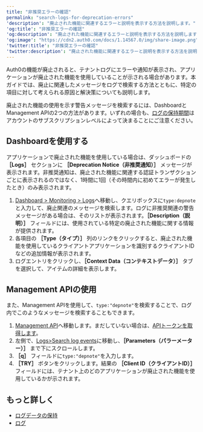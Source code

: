```yaml
---
title: "非推奨エラーの確認"
permalink: "search-logs-for-deprecation-errors"
'description': "廃止された機能に関連するエラーと説明を表示する方法を説明します。"
'og:title': "非推奨エラーの確認"
'og:description': "廃止された機能に関連するエラーと説明を表示する方法を説明します。"
'og:image': "https://cdn2.auth0.com/docs/1.14567.0/img/share-image.png"
'twitter:title': "非推奨エラーの確認"
'twitter:description': "廃止された機能に関連するエラーと説明を表示する方法を説明します。"
---
```


Auth0の機能が廃止されると、テナントログにエラーや通知が表示され、アプリケーションが廃止された機能を使用していることが示される場合があります。本ガイドでは、廃止に関連したメッセージをログで検索する方法とともに、特定の項目に対して考えられる原因と解決策についても説明します。

廃止された機能の使用を示す警告メッセージを検索するには、Dashboardと<Tooltip data-tooltip-id="react-containers-DefinitionTooltip-0" href="/ja-jp/glossary?term=management-api" tip="Management API: 顧客が管理タスクを実行できるようにするための製品。" cta="用語集の表示">Management API</Tooltip>の2つの方法があります。いずれの場合も、[ログの保持期間](/ja-jp/deploy-monitor/logs/log-data-retention)はアカウントのサブスクリプションレベルによって決まることにご注意ください。

## Dashboardを使用する

アプリケーションで廃止された機能を使用している場合は、ダッシュボードの **［Logs］** セクションに **［Deprecation Notice（非推奨通知）］** メッセージが表示されます。非推奨通知は、廃止された機能に関連する認証トランザクションごとに表示されるのではなく、1時間に1回（その時間内に初めてエラーが発生したとき）のみ表示されます。

1. [Dashboard > Monitoring > Logs](https://manage.auth0.com/#/logs)へ移動し、クエリボックスに`type:depnote`と入力して、廃止関連のメッセージを検索します。ログに非推奨関連の警告メッセージがある場合は、そのリストが表示されます。**［Description（説明）］** フィールドには、使用されている特定の廃止された機能に関する情報が提供されます。
2. 各項目の **［Type（タイプ）］** 列のリンクをクリックすると、廃止された機能を使用しているクライアントアプリケーションを識別するクライアントIDなどの追加情報が表示されます。
3. ログエントリをクリックし、**［Context Data（コンテキストデータ）］** タブを選択して、アイテムの詳細を表示します。

## Management APIの使用

また、Management APIを使用して、`type:"depnote"`を検索することで、ログ内でこのようなメッセージを検索することもできます。

1. [Management API](/ja-jp/api/management/v2)へ移動します。まだしていない場合は、[APIトークンを取得します](/ja-jp/secure/tokens/access-tokens/management-api-access-tokens/get-management-api-access-tokens-for-production)。
2. 左側で、[Logs>Search log events](/ja-jp/api/management/v2/#!/Logs/get_logs)に移動し、**［Parameters（パラーメーター）］** まで下にスクロールします。
3. **［q］** フィールドに`type:"depnote"`を入力します。
4. **［TRY］** ボタンをクリックします。結果の **［Client ID（クライアントID）］** フィールドには、テナント上のどのアプリケーションが廃止された機能を使用しているかが示されます。

## もっと詳しく

* [ログデータの保持](/ja-jp/deploy-monitor/logs/log-data-retention)
* [ログ](/ja-jp/deploy-monitor/logs)